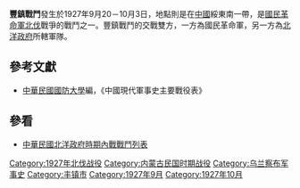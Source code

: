 {{Infobox Military Conflict|
campaign=|
image=|
caption=|
conflict=豐鎮戰鬥|
date=1927年9月20－10月3日|
place=[[中國|中國]]綏東南|
result=國民革命軍派27日團行夜間襲擊北洋政府所轄部隊，北洋政府遭偷襲後，於短暫槍戰後，立即放棄豐鎮等地|
combatant1=[[國民革命軍|國民革命軍]]第九、七聯合軍、五師|
combatant2=安國軍一旅| 
commander1=[[張蔭梧|張蔭梧]]、[[王靖國|王靖國]] |
commander2=|
strength1=|
strength2=|
casualties1=|
casualties2=|
}}
'''豐鎮戰鬥'''發生於1927年9月20－10月3日，地點則是在[[中國|中國]]綏東南一帶，是[[國民革命軍北伐|國民革命軍北伐]]戰爭的戰鬥之一。豐鎮戰鬥的交戰雙方，一方為國民革命軍，另一方為[[北洋政府|北洋政府]]所轄軍隊。

==參考文獻==
*[[中華民國|中華民國]][[國防大學_(臺灣)|國防大學]]編，《中國現代軍事史主要戰役表》
==參看==
*[[中華民國北洋政府時期內戰戰鬥列表|中華民國北洋政府時期內戰戰鬥列表]]
{{War-stub}}

[[Category:1927年北伐战役|Category:1927年北伐战役]]
[[Category:内蒙古民国时期战役|Category:内蒙古民国时期战役]]
[[Category:乌兰察布军事史|Category:乌兰察布军事史]]
[[Category:丰镇市|Category:丰镇市]]
[[Category:1927年9月|Category:1927年9月]]
[[Category:1927年10月|Category:1927年10月]]